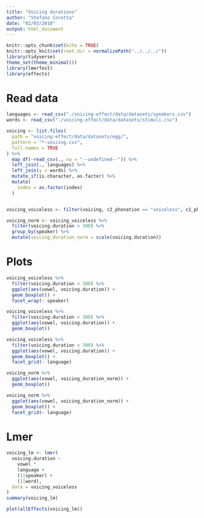```yaml
---
title: "Voicing durations"
author: "Stefano Coretta"
date: "02/03/2018"
output: html_document
---
```


```r
knitr::opts_chunk$set(echo = TRUE)
knitr::opts_knit$set(root.dir = normalizePath("../../../"))
library(tidyverse)
theme_set(theme_minimal())
library(lmerTest)
library(effects)
```

# Read data

```r
languages <- read_csv("./voicing-effect/data/datasets/speakers.csv")
words <- read_csv("./voicing-effect/data/datasets/stimuli.csv")

voicing <- list.files(
  path = "voicing-effect/data/datasets/egg/",
  pattern = "*-voicing.csv",
  full.names = TRUE
) %>%
  map_df(~read_csv(., na = "--undefined--")) %>%
  left_join(., languages) %>%
  left_join(y = words) %>%
  mutate_if(is.character, as.factor) %>%
  mutate(
    index = as.factor(index)
  )


voicing_voiceless <- filter(voicing, c2_phonation == "voiceless", c1_phonation == "voiceless")

voicing_norm <- voicing_voiceless %>%
  filter(voicing.duration < 300) %>%
  group_by(speaker) %>%
  mutate(voicing_duration_norm = scale(voicing.duration))
```

# Plots

```r
voicing_voiceless %>%
  filter(voicing.duration < 300) %>%
  ggplot(aes(vowel, voicing.duration)) +
  geom_boxplot() +
  facet_wrap(~ speaker)
```

```r
voicing_voiceless %>%
  filter(voicing.duration < 300) %>%
  ggplot(aes(vowel, voicing.duration)) +
  geom_boxplot()
```

```r
voicing_voiceless %>%
  filter(voicing.duration < 300) %>%
  ggplot(aes(vowel, voicing.duration)) +
  geom_boxplot() +
  facet_grid(~ language)
```

```r
voicing_norm %>%
  ggplot(aes(vowel, voicing_duration_norm)) +
  geom_boxplot()
```

```r
voicing_norm %>%
  ggplot(aes(vowel, voicing_duration_norm)) +
  geom_boxplot() +
  facet_grid(~ language)
```

# Lmer

```r
voicing_lm <- lmer(
  voicing.duration ~
    vowel *
    language +
    (1|speaker) +
    (1|word),
  data = voicing_voiceless
)
summary(voicing_lm)
```

```r
plot(allEffects(voicing_lm))
```

